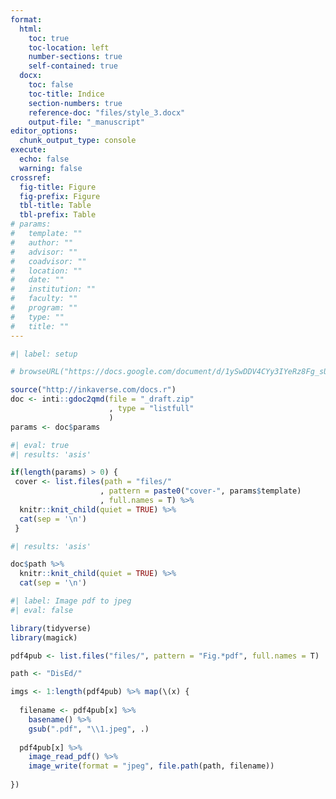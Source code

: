 ```yaml
---
format:
  html:
    toc: true
    toc-location: left
    number-sections: true
    self-contained: true
  docx:
    toc: false
    toc-title: Indice
    section-numbers: true
    reference-doc: "files/style_3.docx"
    output-file: "_manuscript"
editor_options: 
  chunk_output_type: console
execute:
  echo: false
  warning: false
crossref:
  fig-title: Figure
  fig-prefix: Figure
  tbl-title: Table
  tbl-prefix: Table
# params:
#   template: ""
#   author: ""
#   advisor: ""
#   coadvisor: ""
#   location: ""
#   date: ""
#   institution: ""
#   faculty: ""
#   program: ""
#   type: ""
#   title: ""
---
```


```r
#| label: setup

# browseURL("https://docs.google.com/document/d/1ySwDDV4CYy3IYeRz8Fg_sUGJ30KOWt2aGAcdRm7EHFU/edit")

source("http://inkaverse.com/docs.r")
doc <- inti::gdoc2qmd(file = "_draft.zip"
                      , type = "listfull"
                      )
params <- doc$params
```

```r
#| eval: true
#| results: 'asis'

if(length(params) > 0) {
 cover <- list.files(path = "files/"
                    , pattern = paste0("cover-", params$template)
                    , full.names = T) %>% 
  knitr::knit_child(quiet = TRUE) %>% 
  cat(sep = '\n')
 }
```

```r
#| results: 'asis'

doc$path %>% 
  knitr::knit_child(quiet = TRUE) %>% 
  cat(sep = '\n')
```


```r
#| label: Image pdf to jpeg
#| eval: false

library(tidyverse)
library(magick)

pdf4pub <- list.files("files/", pattern = "Fig.*pdf", full.names = T) 

path <- "DisEd/"

imgs <- 1:length(pdf4pub) %>% map(\(x) {
  
  filename <- pdf4pub[x] %>% 
    basename() %>% 
    gsub(".pdf", "\\1.jpeg", .) 
  
  pdf4pub[x] %>% 
    image_read_pdf() %>% 
    image_write(format = "jpeg", file.path(path, filename))
  
})
```


